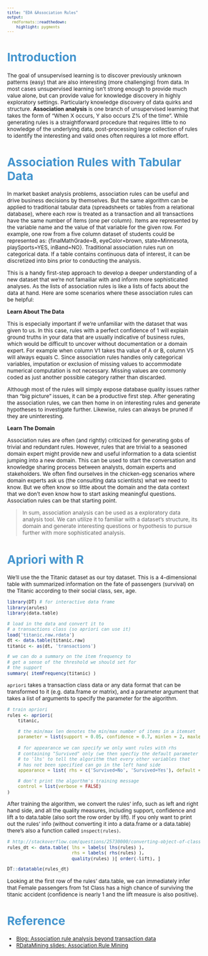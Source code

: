 ```yaml
---
title: "EDA &Association Rules"
output:
  rmdformats::readthedown:
    highlight: pygments
---
```


<style type="text/css">
p{ /* Normal  */
   font-size: 12px;
}
body{ /* Normal  */
   font-size: 12px;
}
td {  /* Table  */
   font-size: 10px;
}
h1 { /* Header 1 */
 font-size: 26px;
 color: #4294ce;
}
h2 { /* Header 2 */
 font-size: 22px;
}
h3 { /* Header 3 */
 font-size: 18px;
}
code.r{ /* Code block */
  font-size: 10px;
}
pre { /* Code block */
  font-size: 10px
}
#table-of-contents h2 {
background-color: #4294ce;
}
#table-of-contents{
background: #688FAD;
}
#nav-top span.glyphicon{
color: #4294ce;
}
#postamble{
background: #4294ce;
border-top: ;
}
</style>

# Introduction

The goal of unsupervised learning is to discover previously unknown patterns (easy) that are also interesting (more challenging) from data. In most cases unsupervised learning isn’t strong enough to provide much value alone, but can provide value for knowledge discovery in highly exploratory settings. Particularly knowledge discovery of data quirks and structure. **Association analysis** is one branch of unsupervised learning that takes the form of "When X occurs, Y also occurs Z% of the time". While generating rules is a straightforward procedure that requires little to no knowledge of the underlying data, post-processing large collection of rules to identify the interesting and valid ones often requires a lot more effort.

# Association Rules with Tabular Data

In market basket analysis problems, association rules can be useful and drive business decisions by themselves. But the same algorithm can be applied to traditional tabular data (spreadsheets or tables from a relational database), where each row is treated as a transaction and all transactions have the same number of items (one per column). Items are represented by the variable name and the value of that variable for the given row. For example, one row from a five column dataset of students could be represented as: {finalMathGrade=B, eyeColor=brown, state=Minnesota, playSports=YES, inBand=NO}. Traditional association rules run on categorical data. If a table contains continuous data of interest, it can be discretized into bins prior to conducting the analysis.

This is a handy first-step approach to develop a deeper understanding of a new dataset that we're not famailiar with and inform more sophisticated analyses. As the lists of association rules is like a lists of facts about the data at hand. Here are some scenarios where these association rules can be helpful:

**Learn About The Data**

This is especially important if we're unfamiliar with the dataset that was given to us. In this case, rules with a perfect confidence of 1 will explain ground truths in your data that are usually indicative of business rules, which would be difficult to uncover without documentation or a domain expert. For example when column V1 takes tha value of A or B, column V5 will always equals C. Since association rules handles only categorical variables, imputation or exclusion of missing values to accommodate numerical computation is not necessary. Missing values are commonly coded as just another possible category rather than discarded.   

Although most of the rules will simply expose database quality issues rather than “big picture” issues, it can be a productive first step. After generating the association rules, we can then home in on interesting rules and generate hypotheses to investigate further. Likewise, rules can always be pruned if they are uninteresting.

**Learn The Domain**

Association rules are often (and rightly) criticized for generating gobs of trivial and redundant rules. However, rules that are trivial to a seasoned domain expert might provide new and useful information to a data scientist jumping into a new domain. This can be used to start the conversation and knowledge sharing process between analysts, domain experts and stakeholders. We often find ourselves in the chicken-egg scenarios where domain experts ask us (the consulting data scientists) what we need to know. But we often know so little about the domain and the data context that we don’t even know how to start asking meaningful questions. Association rules can be that starting point.

> In sum, association analysis can be used as a exploratory data analysis tool. We can utilize it to familiar with a dataset’s structure, its domain and generate interesting questions or hypothesis to pursue further with more sophisticated analysis.

# Apriori with R

We'll use the the Titanic dataset as our toy dataset. This is a 4-dimensional
table with summarized information on the fate of passengers (survival) on the Titanic according to their social class, sex, age.

```r

library(DT) # for interactive data frame
library(arules)
library(data.table)

# load in the data and convert it to 
# a transactions class (so apriori can use it)
load('titanic.raw.rdata')
dt <- data.table(titanic.raw)
titanic <- as(dt, 'transactions')

# we can do a summary on the item frequency to 
# get a sense of the threshold we should set for
# the support
summary( itemFrequency(titanic) )

```

`apriori` takes a transaction class data or any data format that can be transformed to it (e.g. data.frame or matrix), and a parameter argument that takes a list of arguments to specify the parameter for the algorithm.

```r

# train apriori
rules <- apriori( 
    titanic,

	# the min/max len denotes the min/max number of items in a itemset
	parameter = list(support = 0.05, confidence = 0.7, minlen = 2, maxlen = 5),
    
    # for appearance we can specify we only want rules with rhs 
    # containing "Survived" only (we then specfiy the default parameter
    # to 'lhs' to tell the algorithm that every other variables that
    # has not been specified can go in the left hand side
    appearance = list( rhs = c('Survived=No', 'Survived=Yes'), default = 'lhs' ),

	# don't print the algorthm's training message
	control = list(verbose = FALSE)
)
```

After training the algorithm, we convert the rules' info, such as left and right hand side, and all the quality measures, including support, confidence and lift a to data.table (also sort the row order by lift). If you only want to print out the rules' info (without converting it into a data.frame or a data.table) there's also a function called `inspect(rules)`.

```r
# http://stackoverflow.com/questions/25730000/converting-object-of-class-rules-to-data-frame-in-r
rules_dt <- data.table( lhs = labels( lhs(rules) ), 
                        rhs = labels( rhs(rules) ), 
                        quality(rules) )[ order(-lift), ]

DT::datatable(rules_dt)
```

Looking at the first row of the rules' data.table, we can immediately infer that Female passengers from 1st Class has a high chance of surviving the titanic accident (confidence is nearly 1 and the lift measure is also positive).

# Reference

- [Blog: Association rule analysis beyond transaction data](http://brooksandrew.github.io/simpleblog/articles/association-rules-beyond-transactional-data/)
- [RDataMining slides: Association Rule Mining](http://www.rdatamining.com/docs/association-rule-mining-with-r)

